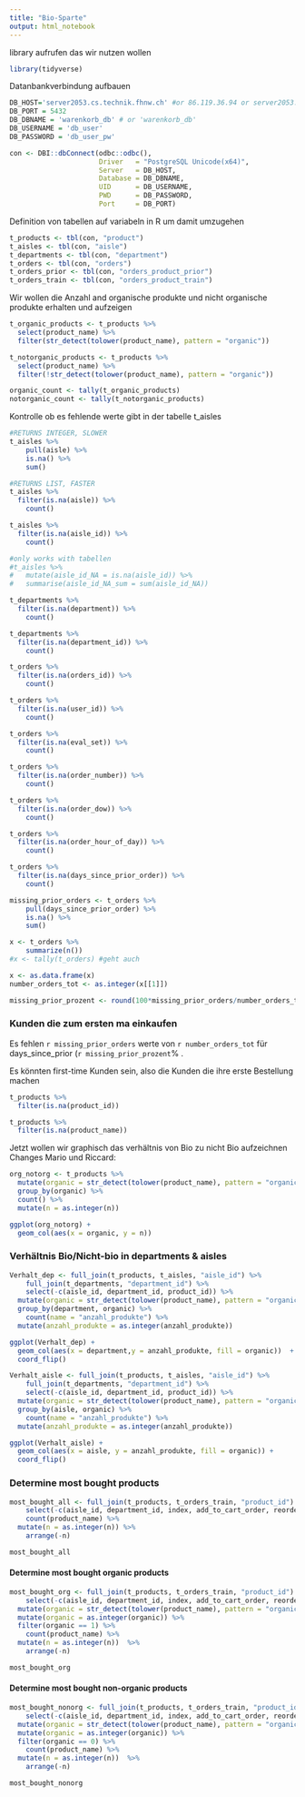 ---
title: "Bio-Sparte"
output: html_notebook
---

library aufrufen das wir nutzen wollen

```{r setup}
library(tidyverse)
```

Datanbankverbindung aufbauen

```{r}
DB_HOST='server2053.cs.technik.fhnw.ch' #or 86.119.36.94 or server2053.cs.technik.fhnw.ch
DB_PORT = 5432
DB_DBNAME = 'warenkorb_db' # or 'warenkorb_db'
DB_USERNAME = 'db_user' 
DB_PASSWORD = 'db_user_pw'

con <- DBI::dbConnect(odbc::odbc(),
                      Driver   = "PostgreSQL Unicode(x64)",
                      Server   = DB_HOST,
                      Database = DB_DBNAME,
                      UID      = DB_USERNAME,
                      PWD      = DB_PASSWORD,
                      Port     = DB_PORT)
```

Definition von tabellen auf variabeln in R um damit umzugehen

```{r}
t_products <- tbl(con, "product")
t_aisles <- tbl(con, "aisle")
t_departments <- tbl(con, "department")
t_orders <- tbl(con, "orders")
t_orders_prior <- tbl(con, "orders_product_prior")
t_orders_train <- tbl(con, "orders_product_train")
```
Wir wollen die Anzahl and organische produkte und nicht organische produkte erhalten und aufzeigen

```{r}
t_organic_products <- t_products %>% 
  select(product_name) %>%
  filter(str_detect(tolower(product_name), pattern = "organic"))

t_notorganic_products <- t_products %>% 
  select(product_name) %>%
  filter(!str_detect(tolower(product_name), pattern = "organic"))

organic_count <- tally(t_organic_products)
notorganic_count <- tally(t_notorganic_products)
```

Kontrolle ob es fehlende werte gibt in der tabelle t_aisles

```{r}
#RETURNS INTEGER, SLOWER
t_aisles %>% 
	pull(aisle) %>% 
	is.na() %>% 
	sum()

#RETURNS LIST, FASTER
t_aisles %>%
  filter(is.na(aisle)) %>%
	count()

t_aisles %>%
  filter(is.na(aisle_id)) %>%
	count()

#only works with tabellen
#t_aisles %>% 
#	mutate(aisle_id_NA = is.na(aisle_id)) %>% 
#	summarise(aisle_id_NA_sum = sum(aisle_id_NA))
```

```{r}
t_departments %>%
  filter(is.na(department)) %>%
	count()

t_departments %>%
  filter(is.na(department_id)) %>%
	count()
```

```{r}
t_orders %>%
  filter(is.na(orders_id)) %>%
	count()

t_orders %>%
  filter(is.na(user_id)) %>%
	count()

t_orders %>%
  filter(is.na(eval_set)) %>%
	count()

t_orders %>%
  filter(is.na(order_number)) %>%
	count()

t_orders %>%
  filter(is.na(order_dow)) %>%
	count()

t_orders %>%
  filter(is.na(order_hour_of_day)) %>%
	count()

t_orders %>%
  filter(is.na(days_since_prior_order)) %>%
	count()

missing_prior_orders <- t_orders %>% 
	pull(days_since_prior_order) %>% 
	is.na() %>% 
	sum()

x <- t_orders %>% 
	summarize(n())
#x <- tally(t_orders) #geht auch

x <- as.data.frame(x)
number_orders_tot <- as.integer(x[[1]])

missing_prior_prozent <- round(100*missing_prior_orders/number_orders_tot, 10)
```

### Kunden die zum ersten ma einkaufen
Es fehlen `r missing_prior_orders` werte von `r number_orders_tot` für days_since_prior (`r missing_prior_prozent`% . 

Es könnten first-time Kunden sein, also die Kunden die ihre erste Bestellung machen

```{r}
t_products %>%
  filter(is.na(product_id))

t_products %>%
  filter(is.na(product_name))
```

Jetzt wollen wir graphisch das verhältnis von Bio zu nicht Bio aufzeichnen
Changes Mario und Riccard:

```{r}
org_notorg <- t_products %>%
  mutate(organic = str_detect(tolower(product_name), pattern = "organic")) %>%
  group_by(organic) %>%
  count() %>%
  mutate(n = as.integer(n))

ggplot(org_notorg) +
  geom_col(aes(x = organic, y = n))

```



### Verhältnis Bio/Nicht-bio in departments & aisles
```{r, fig.height = 7}
Verhalt_dep <- full_join(t_products, t_aisles, "aisle_id") %>%
	full_join(t_departments, "department_id") %>%
	select(-c(aisle_id, department_id, product_id)) %>%
  mutate(organic = str_detect(tolower(product_name), pattern = "organic")) %>%
  group_by(department, organic) %>%
	count(name = "anzahl_produkte") %>%
  mutate(anzahl_produkte = as.integer(anzahl_produkte))

ggplot(Verhalt_dep) +
  geom_col(aes(x = department,y = anzahl_produkte, fill = organic))  +
  coord_flip()
```

```{r, fig.height = 18}
Verhalt_aisle <- full_join(t_products, t_aisles, "aisle_id") %>%
	full_join(t_departments, "department_id") %>%
	select(-c(aisle_id, department_id, product_id)) %>%
  mutate(organic = str_detect(tolower(product_name), pattern = "organic")) %>%
  group_by(aisle, organic) %>%
	count(name = "anzahl_produkte") %>%
  mutate(anzahl_produkte = as.integer(anzahl_produkte))

ggplot(Verhalt_aisle) +
  geom_col(aes(x = aisle, y = anzahl_produkte, fill = organic)) +
  coord_flip()
```

### Determine most bought products

```{r}
most_bought_all <- full_join(t_products, t_orders_train, "product_id") %>%
	select(-c(aisle_id, department_id, index, add_to_cart_order, reordered)) %>%
	count(product_name) %>%
  mutate(n = as.integer(n)) %>%
	arrange(-n)

most_bought_all
```

#### Determine most bought organic products
```{r}
most_bought_org <- full_join(t_products, t_orders_train, "product_id") %>%
	select(-c(aisle_id, department_id, index, add_to_cart_order, reordered)) %>%
  mutate(organic = str_detect(tolower(product_name), pattern = "organic")) %>%
  mutate(organic = as.integer(organic)) %>%
  filter(organic == 1) %>%
	count(product_name) %>%
  mutate(n = as.integer(n))  %>%
	arrange(-n)

most_bought_org
```

#### Determine most bought non-organic products
```{r}
most_bought_nonorg <- full_join(t_products, t_orders_train, "product_id") %>%
	select(-c(aisle_id, department_id, index, add_to_cart_order, reordered)) %>%
  mutate(organic = str_detect(tolower(product_name), pattern = "organic")) %>%
  mutate(organic = as.integer(organic)) %>%
  filter(organic == 0) %>%
	count(product_name) %>%
  mutate(n = as.integer(n))  %>%
	arrange(-n)

most_bought_nonorg
```











